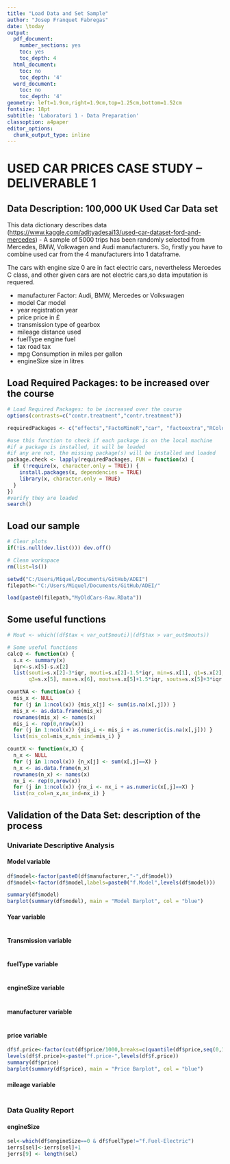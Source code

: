 ```yaml
---
title: "Load Data and Set Sample"
author: "Josep Franquet Fabregas"
date: \today
output:
  pdf_document:
    number_sections: yes
    toc: yes
    toc_depth: 4
  html_document:
    toc: no
    toc_depth: '4'
  word_document:
    toc: no
    toc_depth: '4'
geometry: left=1.9cm,right=1.9cm,top=1.25cm,bottom=1.52cm
fontsize: 18pt
subtitle: 'Laboratori 1 - Data Preparation'
classoption: a4paper
editor_options: 
  chunk_output_type: inline
---
```


# USED CAR PRICES CASE STUDY -- DELIVERABLE 1

## Data Description: 100,000 UK Used Car Data set

This data dictionary describes data (<https://www.kaggle.com/adityadesai13/used-car-dataset-ford-and-mercedes>) - A sample of 5000 trips has been randomly selected from Mercedes, BMW, Volkwagen and Audi manufacturers. So, firstly you have to combine used car from the 4 manufacturers into 1 dataframe.

The cars with engine size 0 are in fact electric cars, nevertheless Mercedes C class, and other given cars are not electric cars,so data imputation is requered.

-   manufacturer Factor: Audi, BMW, Mercedes or Volkswagen
-   model Car model
-   year registration year
-   price price in £
-   transmission type of gearbox
-   mileage distance used
-   fuelType engine fuel
-   tax road tax
-   mpg Consumption in miles per gallon\
-   engineSize size in litres

## Load Required Packages: to be increased over the course

```r
# Load Required Packages: to be increased over the course
options(contrasts=c("contr.treatment","contr.treatment"))

requiredPackages <- c("effects","FactoMineR","car", "factoextra","RColorBrewer","ggplot2","dplyr","ggmap","ggthemes","knitr")

#use this function to check if each package is on the local machine
#if a package is installed, it will be loaded
#if any are not, the missing package(s) will be installed and loaded
package.check <- lapply(requiredPackages, FUN = function(x) {
  if (!require(x, character.only = TRUE)) {
    install.packages(x, dependencies = TRUE)
    library(x, character.only = TRUE)
  }
})
#verify they are loaded
search()

```

## Load our sample

```r
# Clear plots
if(!is.null(dev.list())) dev.off()

# Clean workspace
rm(list=ls())

setwd("C:/Users/Miquel/Documents/GitHub/ADEI")
filepath<-"C:/Users/Miquel/Documents/GitHub/ADEI/"

load(paste0(filepath,"MyOldCars-Raw.RData"))
```

## Some useful functions

```r

# Mout <- which((df$tax < var_out$mouti)|(df$tax > var_out$mouts))

# Some useful functions
calcQ <- function(x) {
  s.x <- summary(x)
  iqr<-s.x[5]-s.x[2]
  list(souti=s.x[2]-3*iqr, mouti=s.x[2]-1.5*iqr, min=s.x[1], q1=s.x[2], q2=s.x[3], 
       q3=s.x[5], max=s.x[6], mouts=s.x[5]+1.5*iqr, souts=s.x[5]+3*iqr ) }

countNA <- function(x) {
  mis_x <- NULL
  for (j in 1:ncol(x)) {mis_x[j] <- sum(is.na(x[,j])) }
  mis_x <- as.data.frame(mis_x)
  rownames(mis_x) <- names(x)
  mis_i <- rep(0,nrow(x))
  for (j in 1:ncol(x)) {mis_i <- mis_i + as.numeric(is.na(x[,j])) }
  list(mis_col=mis_x,mis_ind=mis_i) }

countX <- function(x,X) {
  n_x <- NULL
  for (j in 1:ncol(x)) {n_x[j] <- sum(x[,j]==X) }
  n_x <- as.data.frame(n_x)
  rownames(n_x) <- names(x)
  nx_i <- rep(0,nrow(x))
  for (j in 1:ncol(x)) {nx_i <- nx_i + as.numeric(x[,j]==X) }
  list(nx_col=n_x,nx_ind=nx_i) }

```

## Validation of the Data Set: description of the process

### Univariate Descriptive Analysis 

#### Model variable
```r

df$model<-factor(paste0(df$manufacturer,"-",df$model))
df$model<-factor(df$model,labels=paste0("f.Model",levels(df$model)))

summary(df$model)
barplot(summary(df$model), main = "Model Barplot", col = "blue")

```

#### Year variable
```r

```

#### Transmission variable
```r

```

#### fuelType variable
```r

```

#### engineSize variable
```r

```

#### manufacturer variable
```r

```

#### price variable
```r
df$f.price<-factor(cut(df$price/1000,breaks=c(quantile(df$price,seq(0,1,0.25),na.rm=TRUE)/1000),include.lowest = T ))
levels(df$f.price)<-paste("f.price-",levels(df$f.price))
summary(df$price)
barplot(summary(df$price), main = "Price Barplot", col = "blue")


```

#### mileage variable
```r

```

### Data Quality Report
#### engineSize
```r
sel<-which(df$engineSize==0 & df$fuelType!="f.Fuel-Electric")
ierrs[sel]<-ierrs[sel]+1
jerrs[9] <- length(sel)


```












